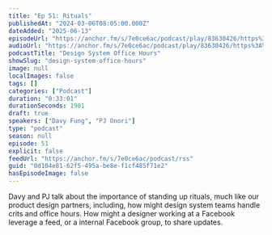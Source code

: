 ```yaml
---
title: "Ep 51: Rituals"
publishedAt: "2024-03-06T08:05:00.000Z"
dateAdded: "2025-06-13"
episodeUrl: "https://anchor.fm/s/7e0ce6ac/podcast/play/83630426/https%3A%2F%2Fd3ctxlq1ktw2nl.cloudfront.net%2Fstaging%2F2024-2-6%2F371eff37-1338-d5a7-d7ed-63ba393dd6b0.mp3"
audioUrl: "https://anchor.fm/s/7e0ce6ac/podcast/play/83630426/https%3A%2F%2Fd3ctxlq1ktw2nl.cloudfront.net%2Fstaging%2F2024-2-6%2F371eff37-1338-d5a7-d7ed-63ba393dd6b0.mp3"
podcastTitle: "Design System Office Hours"
showSlug: "design-system-office-hours"
image: null
localImages: false
tags: []
categories: ["Podcast"]
duration: "0:33:01"
durationSeconds: 1981
draft: true
speakers: ["Davy Fung", "PJ Onori"]
type: "podcast"
season: null
episode: 51
explicit: false
feedUrl: "https://anchor.fm/s/7e0ce6ac/podcast/rss"
guid: "0d104e81-62f5-495a-be8e-f1cf485f71e2"
hasEpisodeImage: false
---
```

Davy and PJ talk about the importance of standing up rituals, much like our product design partners, including, how might design system teams handle crits and office hours. How might a designer working at a Facebook leverage a feed, or a internal Facebook group, to share updates.
